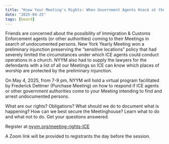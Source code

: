 ```yaml
---
title: "Know Your Meeting's Rights: When Government Agents Knock at the Door"
date: "2025-04-25"
tags: [board]
---
```


Friends are concerned about the possibility of Immigration & Customs Enforcement agents (or other authorities) coming to their Meetings in search of undocumented persons. New York Yearly Meeting won a preliminary injunction preserving the “sensitive locations” policy that had severely limited the circumstances under which ICE agents could conduct operations in a church.  NYYM also had to supply the lawyers for the defendants with a list of all our Meetings so ICE can know which places of worship are protected by the preliminary injunction.  

On May 4, 2025, from 7-9 pm, NYYM will hold a virtual program facilitated by Frederick Dettmer (Purchase Meeting) on how to respond if ICE agents or other government authorities come to your Meeting intending to find and arrest undocumented persons. 

What are our rights? Obligations? What should we do to document what is happening?  How can we best secure the Meetinghouse? Learn what to do and what not to do. Get your questions answered. 

Register at [nyym.org/meeting-rights-ICE](https://nyym.org/meeting-rights-ICE)

A Zoom link will be provided to registrants the day before the session.